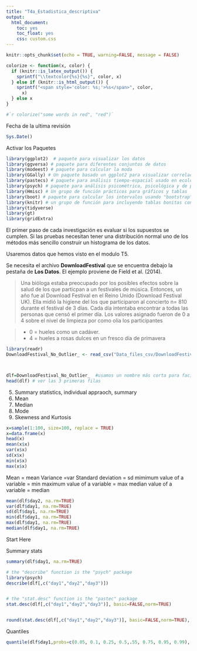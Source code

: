 ```yaml
---
title: "T4a_Estadistica_descriptiva"
output: 
  html_document:
    toc: yes
    toc_float: yes
    css: custom.css
---
```


```r
knitr::opts_chunk$set(echo = TRUE, warning=FALSE, message = FALSE)

```



```r
colorize <- function(x, color) {
  if (knitr::is_latex_output()) {
    sprintf("\\textcolor{%s}{%s}", color, x)
  } else if (knitr::is_html_output()) {
    sprintf("<span style='color: %s;'>%s</span>", color, 
      x)
  } else x
}

#`r colorize("some words in red", "red")`


```

Fecha de la ultima revisión
```r

Sys.Date()
```


Activar los Paquetes
```r

library(ggplot2)  # paquete para visualizar los datos
library(ggversa) # paquete para diferentes conjuntos de datos
library(modeest) # paquete para calcular la moda 
library(GGally) # Un paquete basado un ggplot2 para visualizar correlaciones 
library(pastecs) # paquete para análisis tiempo-espacial usado en ecología 
library(psych) # paquete para análisis psicométrica, psicológica y de personalidad 
library(Hmisc) # Un grupo de función prácticos para gráficos y tablas
library(boot) # paquete para calcular los intervalos usando "bootstrap" 
library(knitr) # un grupo de función para incluyendo tablas bonitas con kable.
library(tidyverse)
library(gt)
library(gridExtra)

```



El primer paso de cada investigación es evaluar si los supuestos se cumplen. Si las pruebas necesitan tener una distribución normal uno de los métodos más sencillo construir un histograma de los datos.  

Usaremos datos que hemos visto en el modulo T5.  

Se necesita el archivo **DownloadFestival** que se encuentra debajo la pestaña de **Los Datos**. El ejemplo proviene de Field et al. (2014).


>  Una bióloga estaba preocupado por los posibles efectos sobre la salud de los que particpan a un festivales de música. Entonces, un año fue al Download Festival en el Reino Unido (Download Festival UK). Ella midió la higiene del los que participaron al concierto n= 810 durante el festival de 3 días. Cada día intentaba encontrar a todas las personas que censó el primer día. Los valores asignado fueron de 0 a 4 sobre el nivel de limpieza por como olia los participantes

>    + 0 = hueles como un cadáver. 
>    + 4 = hueles a rosas dulces en un fresco día de primavera
    

```r

library(readr)
DownloadFestival_No_Outlier_ <- read_csv("Data_files_csv/DownloadFestival(No Outlier).csv")



dlf=DownloadFestival_No_Outlier_  #usamos un nombre más corta para facilitar  
head(dlf) # ver las 3 primeras filas

```




5.  Summary statistics, individual appraoch, summary
  1. Mean
  2. Median  
  3. Mode
  4. Skewness and Kurtosis
 
```r
x=sample(1:100, size=100, replace = TRUE)
x=data.frame(x)
head(x)
mean(x$x)
var(x$x)
sd(x$x)
min(x$x)
max(x$x)
```
 
Mean = mean
Variance =var 
Standard deviation = sd
mimimum value of a variable = min
maximum value of a variable = max
median value of a variable = median
 
```r


mean(dlf$day2, na.rm=TRUE)
var(dlf$day1, na.rm=TRUE)
sd(dlf$day1, na.rm=TRUE)
min(dlf$day1, na.rm=TRUE)
max(dlf$day1, na.rm=TRUE)
median(dlf$day1, na.rm=TRUE)


```

Start Here
 

 Summary stats
 
 
```r

summary(dlf$day1, na.rm=TRUE)  

# the "describe" function is the "psych" package
library(psych)
describe(dlf[,c("day1","day2","day3")]) 


# the "stat.desc" function is the "pastec" package
stat.desc(dlf[,c("day1","day2","day3")], basic=FALSE,norm=TRUE)


round(stat.desc(dlf[,c("day1","day2","day3")], basic=FALSE,norm=TRUE), digits=3) # reduce to 3 significant figures
```
 
 
 
 Quantiles
 
```r

quantile(dlf$day1,probs=c(0.05, 0.1, 0.25, 0.5,.55, 0.75, 0.95, 0.99), na.rm=TRUE)
```